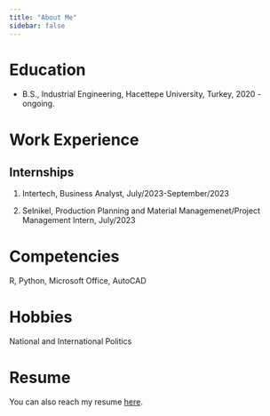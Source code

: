 ```yaml
---
title: "About Me"
sidebar: false 
---
```


# Education

-   B.S., Industrial Engineering, Hacettepe University, Turkey, 2020 - ongoing.

# Work Experience

## Internships

1.  Intertech, Business Analyst, July/2023-September/2023

2.  Selnikel, Production Planning and Material Managemenet/Project Management Intern, July/2023

# Competencies

R, Python, Microsoft Office, AutoCAD

# Hobbies

National and International Politics

# Resume

You can also reach my resume [here](https://drive.google.com/file/d/1iCCAlROXyl4tRiz-PBsnOiEjNzIvmu4z/view?usp=sharing).
